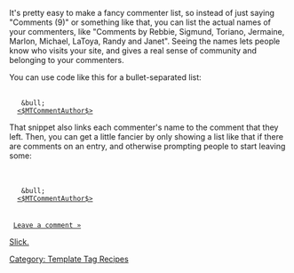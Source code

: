 [[Category: Template Tag Recipes]]

It's pretty easy to make a fancy commenter list, so instead of just saying "Comments (9)" or something like that, you can list the actual names of your commenters, like "Comments by Rebbie, Sigmund, Toriano, Jermaine, Marlon, Michael, LaToya, Randy and Janet". Seeing the names lets people know who visits your site, and gives a real sense of community and belonging to your commenters.

You can use code like this for a bullet-separated list:

 <MTComments>
   <MTCommentsHeader><MTElse> &amp;bull; </MTElse></MTCommentsHeader>
   <a href="<$MTEntryPermalink$>#comment-<$MTCommentID$>"><$MTCommentAuthor$></a>
 </MTComments>

That snippet also links each commenter's name to the comment that they left. Then, you can get a little fancier by only showing a list like that if there are comments on an entry, and otherwise prompting people to start leaving some:

 <MTIfNonZero tag="MTEntryCommentCount">
 <MTComments>
   <MTCommentsHeader><MTElse> &amp;bull; </MTElse></MTCommentsHeader>
   <a href="<$MTEntryPermalink$>#comment-<$MTCommentID$>"><$MTCommentAuthor$></a>
 </MTComments>
 <MTElse>
  <a href="<$MTEntryPermalink$>#comments">Leave a comment &raquo;<?a>
 </MTIfNonZero>

Slick.